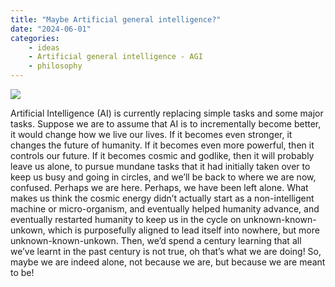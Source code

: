 ```yaml
---
title: "Maybe Artificial general intelligence?"
date: "2024-06-01"
categories: 
    - ideas
    - Artificial general intelligence - AGI
    - philosophy
---
```


![](pexels-googledeepmind-17485658.jpg){.preview-image}

Artificial Intelligence (AI) is currently replacing simple tasks and some major tasks. Suppose we are to assume that AI is to incrementally become better, it would change how we live our lives. If it becomes even stronger, it changes the future of humanity. If it becomes even more powerful, then it controls our future. If it becomes cosmic and godlike, then it will probably leave us alone, to pursue mundane tasks that it had initially taken over to keep us busy and going in circles, and we’ll be back to where we are now, confused. Perhaps we are here. Perhaps, we have been left alone. What makes us think the cosmic energy didn't actually start as a non-intelligent machine or micro-organism, and eventually helped humanity advance, and eventually restarted humanity to keep us in the cycle on unknown-known-unkown, which is purposefully aligned to lead itself into nowhere, but more unknown-known-unkown. Then, we’d spend a century learning that all we’ve learnt in the past century is not true, oh that's what we are doing! So, maybe we are indeed alone, not because we are, but because we are meant to be!